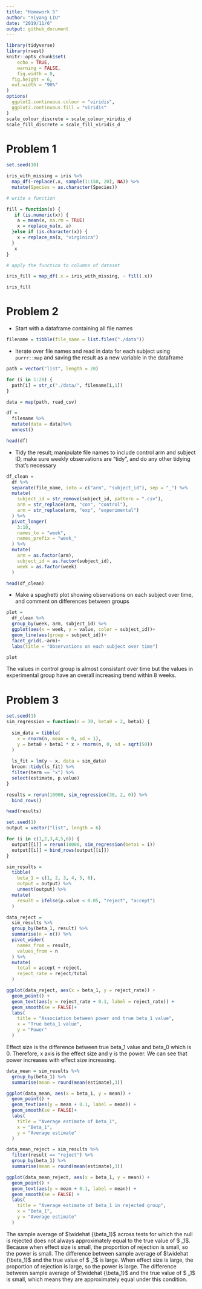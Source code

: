 ```yaml
---
title: "Homework 5"
author: "Yiyang LIU"
date: "2019/11/6"
output: github_document
---
```


```r
library(tidyverse)
library(rvest)
knitr::opts_chunk$set(
	echo = TRUE,
	warning = FALSE,
	fig.width = 8, 
  fig.height = 6,
  out.width = "90%"
)
options(
  ggplot2.continuous.colour = "viridis",
  ggplot2.continuous.fill = "viridis"
)
scale_colour_discrete = scale_colour_viridis_d
scale_fill_discrete = scale_fill_viridis_d
```

# Problem 1
```r
set.seed(10)

iris_with_missing = iris %>% 
  map_df(~replace(.x, sample(1:150, 20), NA)) %>%
  mutate(Species = as.character(Species))

# write a function

fill = function(x) {
   if (is.numeric(x)) {
    a = mean(x, na.rm = TRUE)
    x = replace_na(x, a)
  }else if (is.character(x)) {
    x = replace_na(x, "virginica")
  }
   x
}

# apply the function to columns of dataset

iris_fill = map_df(.x = iris_with_missing, ~ fill(.x))

iris_fill
```


# Problem 2 
* Start with a dataframe containing all file names
```r
filename = tibble(file_name = list.files("./data"))
```

* Iterate over file names and read in data for each subject using `purrr::map` and saving the result as a new variable in the dataframe

```r
path = vector("list", length = 20)

for (i in 1:20) {
  path[i] = str_c("./data/", filename[i,1])
}

data = map(path, read_csv)

df = 
  filename %>% 
  mutate(data = data)%>% 
  unnest()

head(df)
```

* Tidy the result; manipulate file names to include control arm and subject ID, make sure weekly observations are “tidy”, and do any other tidying that’s necessary

```r
df_clean =
  df %>%
  separate(file_name, into = c("arm", "subject_id"), sep = "_") %>% 
  mutate(
    subject_id = str_remove(subject_id, pattern = ".csv"),
    arm = str_replace(arm, "con", "control"),
    arm = str_replace(arm, "exp", "experimental")
  ) %>% 
  pivot_longer(
    3:10,
    names_to = "week",
    names_prefix = "week_"
  ) %>% 
  mutate(
    arm = as.factor(arm),
    subject_id = as.factor(subject_id),
    week = as.factor(week)
  )

head(df_clean)

```

* Make a spaghetti plot showing observations on each subject over time, and comment on differences between groups

```r
plot =
  df_clean %>% 
  group_by(week, arm, subject_id) %>% 
  ggplot(aes(x = week, y = value, color = subject_id))+
  geom_line(aes(group = subject_id))+
  facet_grid(.~arm)+
  labs(title = "Observations on each subject over time")

plot
```

The values in control group is almost consistant over time but the values in experimental group have an overall increasing trend within 8 weeks.

# Problem 3

```r
set.seed(1)
sim_regression = function(n = 30, beta0 = 2, beta1) {
  
  sim_data = tibble(
    x = rnorm(n, mean = 0, sd = 1),
    y = beta0 + beta1 * x + rnorm(n, 0, sd = sqrt(50))
  )
  
  ls_fit = lm(y ~ x, data = sim_data)
  broom::tidy(ls_fit) %>% 
  filter(term == "x") %>% 
  select(estimate, p.value)
}

results = rerun(10000, sim_regression(30, 2, 0)) %>% 
  bind_rows()

head(results)
```

```r
set.seed(1)
output = vector("list", length = 6)

for (i in c(1,2,3,4,5,6)) {
  output[[i]] = rerun(10000, sim_regression(beta1 = i))
  output[[i]] = bind_rows(output[[i]])
}

sim_results = 
  tibble(
    beta_1 = c(1, 2, 3, 4, 5, 6),
    output = output) %>% 
    unnest(output) %>% 
  mutate(
    result = ifelse(p.value < 0.05, "reject", "accept")
  ) 

data_reject = 
  sim_results %>% 
  group_by(beta_1, result) %>% 
  summarise(n = n()) %>% 
  pivot_wider(
    names_from = result,
    values_from = n
  ) %>% 
  mutate(
    total = accept + reject,
    reject_rate = reject/total
  )

ggplot(data_reject, aes(x = beta_1, y = reject_rate)) +
  geom_point() +
  geom_text(aes(y = reject_rate + 0.1, label = reject_rate)) +
  geom_smooth(se = FALSE)+
  labs(
    title = "Association between power and true beta_1 value",
    x = "True beta_1 value",
    y = "Power"
  ) 
```

Effect size is the difference between true beta_1 value and beta_0 which is 0. Therefore, x axis is the effect size and y is the power. We can see that power increases with effect size increasing.

```r
data_mean = sim_results %>% 
  group_by(beta_1) %>% 
  summarise(mean = round(mean(estimate),3))

ggplot(data_mean, aes(x = beta_1, y = mean)) +
  geom_point() +
  geom_text(aes(y = mean + 0.1, label = mean)) +
  geom_smooth(se = FALSE)+
  labs(
    title = "Average estimate of beta_1",
    x = "Beta_1",
    y = "Average estimate"
  ) 
```

```r
data_mean_reject = sim_results %>% 
  filter(result == "reject") %>% 
  group_by(beta_1) %>% 
  summarise(mean = round(mean(estimate),3))

ggplot(data_mean_reject, aes(x = beta_1, y = mean)) +
  geom_point() +
  geom_text(aes(y = mean + 0.1, label = mean)) +
  geom_smooth(se = FALSE) +
  labs(
    title = "Average estimate of beta_1 in rejected group",
    x = "Beta_1",
    y = "Average estimate"
  )
```

The sample average of $\widehat {\beta_1}$ across tests for which the null is rejected does not always approximately equal to the true value of $ \beta_1$. Because when effect size is small, the proportion of rejection is small, so the power is small. The difference between sample average of $\widehat {\beta_1}$ and the true value of $ \beta_1$ is large. When effect size is large, the proportion of rejection is large, so the power is large. The difference between sample average of $\widehat {\beta_1}$ and the true value of $ \beta_1$ is small, which means they are approximately equal under this condition.
